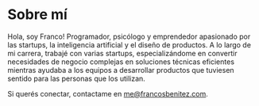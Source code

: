 # Sobre mí

Hola, soy Franco! Programador, psicólogo y emprendedor apasionado por las startups, la inteligencia artificial y el diseño de productos. A lo largo de mi carrera, trabajé con varias startups, especializándome en convertir necesidades de negocio complejas en soluciones técnicas eficientes mientras ayudaba a los equipos a desarrollar productos que tuviesen sentido para las personas que los utilizan.

Si querés conectar, contactame en me@francosbenitez.com.
